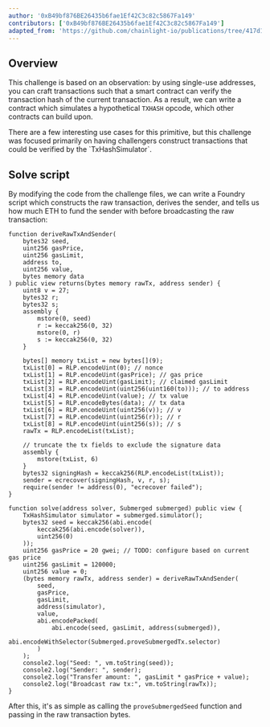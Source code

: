 ```yaml
---
author: '0xB49bf876BE26435b6fae1Ef42C3c82c5867Fa149'
contributors: ['0xB49bf876BE26435b6fae1Ef42C3c82c5867Fa149']
adapted_from: 'https://github.com/chainlight-io/publications/tree/417d1475d3b7057db6e0da2cbaba6104576f3d20/ctf-writeups/curta-cup/Submerged'
---
```


## Overview

This challenge is based on an observation: by using single-use addresses, you can craft transactions such that a smart contract can verify the transaction hash of the current transaction. As a result, we can write a contract which simulates a hypothetical `TXHASH` opcode, which other contracts can build upon.

<Callout>
  There are a few interesting use cases for this primitive, but this challenge was focused primarily
  on having challengers construct transactions that could be verified by the `TxHashSimulator`.
</Callout>

## Solve script

By modifying the code from the challenge files, we can write a Foundry script which constructs the raw transaction, derives the sender, and tells us how much ETH to fund the sender with before broadcasting the raw transaction:

```sol fileName="Solve.s.sol"
function deriveRawTxAndSender(
    bytes32 seed,
    uint256 gasPrice,
    uint256 gasLimit,
    address to,
    uint256 value,
    bytes memory data
) public view returns(bytes memory rawTx, address sender) {
    uint8 v = 27;
    bytes32 r;
    bytes32 s;
    assembly {
        mstore(0, seed)
        r := keccak256(0, 32)
        mstore(0, r)
        s := keccak256(0, 32)
    }

    bytes[] memory txList = new bytes[](9);
    txList[0] = RLP.encodeUint(0); // nonce
    txList[1] = RLP.encodeUint(gasPrice); // gas price
    txList[2] = RLP.encodeUint(gasLimit); // claimed gasLimit
    txList[3] = RLP.encodeUint(uint256(uint160(to))); // to address
    txList[4] = RLP.encodeUint(value); // tx value
    txList[5] = RLP.encodeBytes(data); // tx data
    txList[6] = RLP.encodeUint(uint256(v)); // v
    txList[7] = RLP.encodeUint(uint256(r)); // r
    txList[8] = RLP.encodeUint(uint256(s)); // s
    rawTx = RLP.encodeList(txList);

    // truncate the tx fields to exclude the signature data
    assembly {
        mstore(txList, 6)
    }
    bytes32 signingHash = keccak256(RLP.encodeList(txList));
    sender = ecrecover(signingHash, v, r, s);
    require(sender != address(0), "ecrecover failed");
}

function solve(address solver, Submerged submerged) public view {
    TxHashSimulator simulator = submerged.simulator();
    bytes32 seed = keccak256(abi.encode(
        keccak256(abi.encode(solver)),
        uint256(0)
    ));
    uint256 gasPrice = 20 gwei; // TODO: configure based on current gas price
    uint256 gasLimit = 120000;
    uint256 value = 0;
    (bytes memory rawTx, address sender) = deriveRawTxAndSender(
        seed,
        gasPrice,
        gasLimit,
        address(simulator),
        value,
        abi.encodePacked(
            abi.encode(seed, gasLimit, address(submerged)),
            abi.encodeWithSelector(Submerged.proveSubmergedTx.selector)
        )
    );
    console2.log("Seed: ", vm.toString(seed));
    console2.log("Sender: ", sender);
    console2.log("Transfer amount: ", gasLimit * gasPrice + value);
    console2.log("Broadcast raw tx:", vm.toString(rawTx));
}
```

After this, it's as simple as calling the `proveSubmergedSeed` function and passing in the raw transaction bytes.
